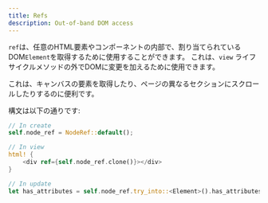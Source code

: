 ```yaml
---
title: Refs
description: Out-of-band DOM access
---
```


`ref`は、任意のHTML要素やコンポーネントの内部で、割り当てられているDOM`Element`を取得するために使用することができます。
これは、`view` ライフサイクルメソッドの外でDOMに変更を加えるために使用できます。

これは、キャンバスの要素を取得したり、ページの異なるセクションにスクロールしたりするのに便利です。

構文は以下の通りです:

```rust
// In create
self.node_ref = NodeRef::default();

// In view
html! {
    <div ref={self.node_ref.clone()}></div>
}

// In update
let has_attributes = self.node_ref.try_into::<Element>().has_attributes();
```

